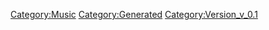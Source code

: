 {{Music
 |Name=アナタノオト
 |ID=26
 |Cov=26
 |Cd=6
 |Nam=26
 |Div=26
 |Ma=4
 |SerieId=2
 |SerieLogoId=2
 |WavId=26
 |VariationId=0
 |Dsc=26
 |Strt=10
 |ValkyrieBattle=1
 |ValkyrieIntro=1
 |ValkyrieIntroSky=1
 |DivaSolo=1
 |DivaMulti=1
 |Exp=4
 |OfficialName=アナタノオト
 |VocalName=ランカ・リー＝中島愛
 |Description=作品：マクロスF<br /><br />歌手：ランカ・リー＝中島愛<br /><br />作詞：真名杏樹<br />作曲：菅野よう子
 |StoryTitle=
 |StoryDesc=
 |BuyURL=https://recochoku.jp/song/S20177069/
 |BannerId=3
 |AnmStoreURL=https://anime.dmkt-sp.jp/animestore/ci_pc?workId=20494
}}
[[Category:Music]]
[[Category:Generated]]
[[Category:Version_v_0.1]]
